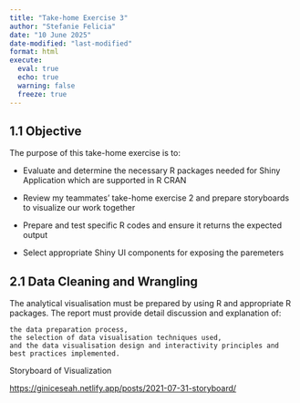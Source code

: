 ```yaml
---
title: "Take-home Exercise 3"
author: "Stefanie Felicia"
date: "10 June 2025"
date-modified: "last-modified"
format: html
execute: 
  eval: true
  echo: true
  warning: false
  freeze: true
---
```


## 1.1 Objective

The purpose of this take-home exercise is to:

-   Evaluate and determine the necessary R packages needed for Shiny Application which are supported in R CRAN

-   Review my teammates' take-home exercise 2 and prepare storyboards to visualize our work together

-   Prepare and test specific R codes and ensure it returns the expected output

-   Select appropriate Shiny UI components for exposing the paremeters

## 2.1 Data Cleaning and Wrangling

The analytical visualisation must be prepared by using R and appropriate R packages. The report must provide detail discussion and explanation of:

```         
the data preparation process,
the selection of data visualisation techniques used,
and the data visualisation design and interactivity principles and best practices implemented.
```

Storyboard of Visualization

<https://giniceseah.netlify.app/posts/2021-07-31-storyboard/>

